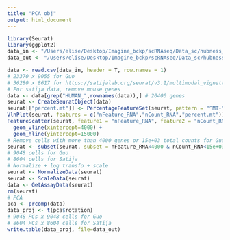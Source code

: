 ```yaml
---
title: "PCA obj"
output: html_document
---
```


```r
library(Seurat)
library(ggplot2)
data_in <- "/Users/elise/Desktop/Imagine_bckp/scRNAseq/Data_sc/hubness_data/10X/GSE100866_CBMC_8K_13AB_10X-RNA_umi.csv"
data_out <- "/Users/elise/Desktop/Imagine_bckp/scRNAseq/Data_sc/hubness_data/10X/GSE100866_pca_readyforhubness.csv"
```

```r
data <- read.csv(data_in, header = T, row.names = 1)
# 23370 x 9055 for Guo
# 36280 x 8617 for https://satijalab.org/seurat/v3.1/multimodal_vignette.html
# For satija data, remove mouse genes
data <- data[grep("HUMAN_",rownames(data)),] # 20400 genes
seurat <- CreateSeuratObject(data)
seurat[["percent.mt"]] <- PercentageFeatureSet(seurat, pattern = "^MT-")
VlnPlot(seurat, features = c("nFeature_RNA","nCount_RNA","percent.mt"))
FeatureScatter(seurat, feature1 = "nFeature_RNA", feature2 = "nCount_RNA") + 
  geom_vline(xintercept=4000) +
  geom_hline(yintercept=15000)
# Remove cells with more than 4000 genes or 15e+03 total counts for Guo
seurat <- subset(seurat, subset = nFeature_RNA<4000 & nCount_RNA<15e+03)
# 9048 cells for Guo
# 8604 cells for Satija
# Normalize + log transfo + scale
seurat <- NormalizeData(seurat)
seurat <- ScaleData(seurat)
data <- GetAssayData(seurat)
rm(seurat)
# PCA
pca <- prcomp(data)
data_proj <- t(pca$rotation)
# 9048 PCs x 9048 cells for Guo
# 8604 PCs x 8604 cells for Satija
write.table(data_proj, file=data_out)
```
